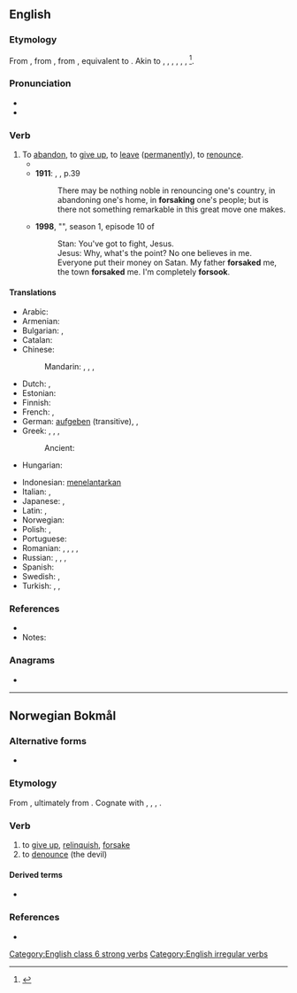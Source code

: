 ==English==

===Etymology===
From {{inh|en|enm|forsaken||to reject, deny}}, from {{inh|en|ang|forsacan||to dispute, quarrel, refuse, oppose}}, from {{inh|en|gem-pro|*frasakaną||to renounce}}, equivalent to {{prefix|en|for|sake}}. Akin to {{cog|fy|fersaakje}}, {{cog|nl|verzaken||to renounce; forsake}}, {{cog|gmh|versachen||to deny}}, {{cog|da|forsage||to give up}}, {{cog|no|forsake||to give up, renounce}}, {{cog|sv|försaka||to give up, to be without}}, {{cog|got|𐍃𐌰𐌺𐌰𐌽||to rebuke, quarrel}}<ref>{{R:Webster 1913|forsake}}</ref>.

===Pronunciation===
* {{IPA|en|/fɔɹˈseɪk/}}
* {{rhymes|en|eɪk}}

===Verb===
{{en-verb|forsakes|forsaking|forsook|forsaken}}

# To [[abandon#Verb|abandon]], to [[give up]], to [[leave#Verb|leave]] ([[permanently]]), to [[renounce]].
#* {{RQ:Bailey Dictionary|edition=3rd|entry=To ABANDON|noformat=yes|url=https://archive.org/details/universaletymolo00bailuoft/page/n20/mode/1up|passage=To ABANDON [...] to '''forſake''' utterly, to caſt off; to give up ones ſelf wholly to any prevailing Paſſion or Vice.}}
#* '''1911''': {{w|Ameen Rihani}}, {{w|The Book of Khalid}}, p.39
#*: There may be nothing noble in renouncing one's country, in abandoning one's home, in '''forsaking''' one's people; but is there not something remarkable in this great move one makes.
#* '''1998''', "{{w|Damien (South Park)|Damien}}", season 1, episode 10 of ''{{w|South Park}}''
#*: Stan: You've got to fight, Jesus.
#*: Jesus: Why, what's the point? No one believes in me. Everyone put their money on Satan. My father '''forsaked'''{{sic}} me, the town '''forsaked'''{{sic}} me. I'm completely '''forsook'''{{sic}}.

====Translations====
{{trans-top|to abandon}}
* Arabic: {{t+|ar|هَجَرَ}}
* Armenian: {{t+|hy|լքել}}
* Bulgarian: {{t+|bg|напускам|sc=Cyrl}}, {{t+|bg|изоставям|sc=Cyrl}}
* Catalan: {{t+|ca|abandonar}}
* Chinese:
*: Mandarin: {{t+|cmn|放棄|sc=Hans}}, {{t+|cmn|放弃|tr=fàngqì|sc=Hans}}, {{t+|cmn|拋棄|sc=Hans}}, {{t+|cmn|抛弃|tr=pāoqì|sc=Hans}}
* Dutch: {{t+|nl|verzaken}}, {{t+|nl|opgeven}}
* Estonian: {{t+|et|hülgama}}
* Finnish: {{t+|fi|hylätä}}
* French: {{t+|fr|abandonner}}, {{t+|fr|renoncer}}
* German: [[aufgeben]] (transitive), {{t+|de|verlassen}}, {{t+|de|im Stich lassen}}
* Greek: {{t+|el|εγκαταλείπω}}, {{t+|el|παρατώ}}, {{t+|el|απαρνούμαι}}, {{t+|el|αποκηρύσσω}}
*: Ancient: {{t|grc|καταλείπω}}
* Hungarian: {{t+|hu|cserben hagy}}
{{trans-mid}}
* Indonesian: [[telantar|menelantarkan]]
* Italian: {{t+|it|abbandonare}}, {{t+|it|rinunciare}}
* Japanese: {{t+|ja|見捨てる|tr=みすてる, misuteru}}, {{t|ja|放棄する|tr=hōki-suru}}
* Latin: {{t+|la|deserō}}, {{t|la|relinquō}}
* Norwegian: {{t+|no|forlate}}
* Polish: {{t+|pl|opuścić}}, {{t+|pl|porzucić}}
* Portuguese: {{t+|pt|abandonar}}
* Romanian: {{t+|ro|abandona}}, {{t+|ro|renunța}}, {{t+|ro|lepăda}}, {{t+|ro|părăsi}}, {{t+|ro|lăsa}}
* Russian: {{qualifier|perfective}} {{t+|ru|оста́вить}}, {{qualifier|imperfective}} {{t+|ru|оставля́ть}}, {{qualifier|perfective}} {{t+|ru|поки́нуть}}, {{qualifier|imperfective}} {{t+|ru|покида́ть}}
* Spanish: {{t+|es|abandonar}}
* Swedish: {{t+|sv|försaka}}, {{t+|sv|överge}}
* Turkish: {{t+|tr|bırakmak}}, {{t+|tr|terketmek}}, {{t+|tr|vazgeçmek}}
{{trans-bottom}}

===References===
* {{R:Century 1911}}
* Notes:
<references/>

===Anagrams===
* {{anagrams|en|a=aefkors|freakos}}

[[Category:English class 6 strong verbs]]
[[Category:English irregular verbs]]

----

==Norwegian Bokmål==

===Alternative forms===
* {{l|nb|forsage}}

===Etymology===
From {{der|nb|nds|vorsaken}}, ultimately from {{der|nb|gem-pro|*frasakaną}}. Cognate with {{cog|da|forsage}}, {{cog|sv|försaka}}, {{cog|en|forsake}}, {{cog|nl|verzaken}}.

===Verb===
{{head|nb|verb|imperative|forsak|present tense|forsaker|simple past and past participle|forsaka|or|forsaket|present participle|forsakende}}

# to [[give up]], [[relinquish]], [[forsake]]
# to [[denounce]] (the devil)

====Derived terms====
* {{l|nb|forsakelse}}

===References===
* {{R:The Bokmål Dictionary}}